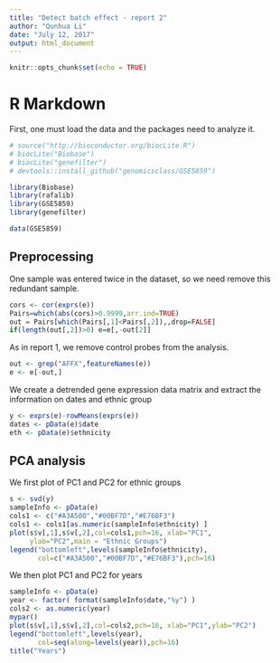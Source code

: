 ```yaml
---
title: "Detect batch effect - report 2"
author: "Qunhua Li"
date: "July 12, 2017"
output: html_document
---
```


```r
knitr::opts_chunk$set(echo = TRUE)
```

# R Markdown
First, one must load the data and the packages need to analyze it.

```r
# source("http://bioconductor.org/biocLite.R")
# biocLite("Biobase")
# biocLite("genefilter")
# devtools::install_github("genomicsclass/GSE5859")

library(Biobase)
library(rafalib)
library(GSE5859)
library(genefilter)

data(GSE5859)
```


## Preprocessing

One sample was entered twice in the dataset, so we need remove this redundant sample.

```r
cors <- cor(exprs(e))
Pairs=which(abs(cors)>0.9999,arr.ind=TRUE)
out = Pairs[which(Pairs[,1]<Pairs[,2]),,drop=FALSE]
if(length(out[,2])>0) e=e[,-out[2]]
```

As in report 1, we remove control probes from the analysis.

```r
out <- grep("AFFX",featureNames(e))
e <- e[-out,]
```


We create a detrended gene expression data matrix and extract the information on dates and ethnic group

```r
y <- exprs(e)-rowMeans(exprs(e))
dates <- pData(e)$date
eth <- pData(e)$ethnicity
```

## PCA analysis

We first plot of PC1 and PC2 for ethnic groups 
```r
s <- svd(y)
sampleInfo <- pData(e)
cols1 <- c("#A3A500","#00BF7D","#E76BF3")
cols1 <- cols1[as.numeric(sampleInfo$ethnicity) ]
plot(s$v[,1],s$v[,2],col=cols1,pch=16, xlab="PC1",
     ylab="PC2",main = "Ethnic Groups")
legend("bottomleft",levels(sampleInfo$ethnicity),
       col=c("#A3A500","#00BF7D","#E76BF3"),pch=16)
```

We then plot PC1 and PC2 for years

```r
sampleInfo <- pData(e)
year <- factor( format(sampleInfo$date,"%y") )
cols2 <- as.numeric(year)
mypar()
plot(s$v[,1],s$v[,2],col=cols2,pch=16, xlab="PC1",ylab="PC2")
legend("bottomleft",levels(year),
       col=seq(along=levels(year)),pch=16)
title("Years")
```


